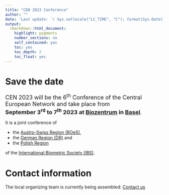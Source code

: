 ```yaml
---
title: "CEN 2023 Conference"
author: ""
date: 'Last update: `r Sys.setlocale("LC_TIME", "C"); format(Sys.Date(), "%d %b %Y")`'
output: 
  rmarkdown::html_document:
    highlight: pygments
    number_sections: no
    self_contained: yes
    toc: yes
    toc_depth: 2
    toc_float: yes
---
```


# Save the date

<font size="4">
CEN 2023 will be the $6^\text{th}$ Conference of the Central European Network and take place from <br> 
<b>September $3^\text{rd}$ to $7^\text{th}$ 2023 at [Biozentrum](https://www.biozentrum.unibas.ch) in [Basel](https://www.basel.com)</b>.
</font>

It is a joint conference of

* the [Austro-Swiss Region (ROeS)](https://www.ibs-roes.org),
* the [German Region (DR)](http://www.biometrische-gesellschaft.de) and
* the [Polish Region](https://sparrow.up.poznan.pl/polbiom/index.php?lang=en)

of the [International Biometric Society (IBS)](https://www.biometricsociety.org).


# Contact information
The local organizing team is currently being assembled:
[Contact us](mailto:organizers@cen2023.ch)


